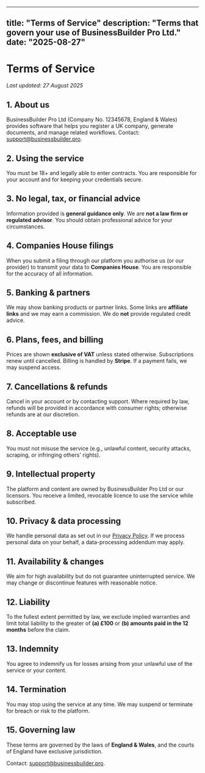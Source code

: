 
---
title: "Terms of Service"
description: "Terms that govern your use of BusinessBuilder Pro Ltd."
date: "2025-08-27"
---

# Terms of Service

_Last updated: 27 August 2025_

## 1. About us
BusinessBuilder Pro Ltd (Company No. 12345678, England & Wales) provides software that helps you register a UK company, generate documents, and manage related workflows. Contact: support@businessbuilder.pro.

## 2. Using the service
You must be 18+ and legally able to enter contracts. You are responsible for your account and for keeping your credentials secure.

## 3. No legal, tax, or financial advice
Information provided is **general guidance only**. We are **not a law firm or regulated advisor**. You should obtain professional advice for your circumstances.

## 4. Companies House filings
When you submit a filing through our platform you authorise us (or our provider) to transmit your data to **Companies House**. You are responsible for the accuracy of all information.

## 5. Banking & partners
We may show banking products or partner links. Some links are **affiliate links** and we may earn a commission. We do **not** provide regulated credit advice.

## 6. Plans, fees, and billing
Prices are shown **exclusive of VAT** unless stated otherwise. Subscriptions renew until cancelled. Billing is handled by **Stripe**. If a payment fails, we may suspend access.

## 7. Cancellations & refunds
Cancel in your account or by contacting support. Where required by law, refunds will be provided in accordance with consumer rights; otherwise refunds are at our discretion.

## 8. Acceptable use
You must not misuse the service (e.g., unlawful content, security attacks, scraping, or infringing others' rights).

## 9. Intellectual property
The platform and content are owned by BusinessBuilder Pro Ltd or our licensors. You receive a limited, revocable licence to use the service while subscribed.

## 10. Privacy & data processing
We handle personal data as set out in our [Privacy Policy](/privacy). If we process personal data on your behalf, a data-processing addendum may apply.

## 11. Availability & changes
We aim for high availability but do not guarantee uninterrupted service. We may change or discontinue features with reasonable notice.

## 12. Liability
To the fullest extent permitted by law, we exclude implied warranties and limit total liability to the greater of **(a) £100** or **(b) amounts paid in the 12 months** before the claim.

## 13. Indemnity
You agree to indemnify us for losses arising from your unlawful use of the service or your content.

## 14. Termination
You may stop using the service at any time. We may suspend or terminate for breach or risk to the platform.

## 15. Governing law
These terms are governed by the laws of **England & Wales**, and the courts of England have exclusive jurisdiction.

Contact: support@businessbuilder.pro.
